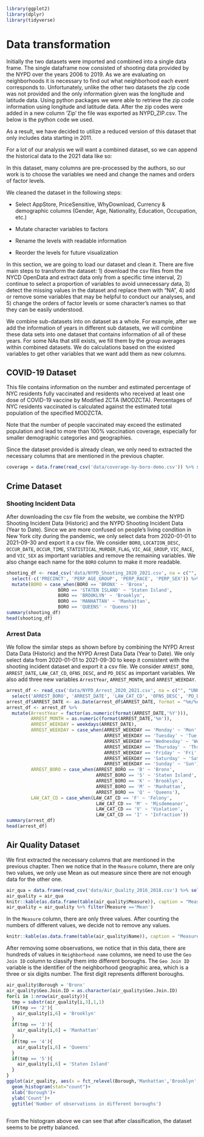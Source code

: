 ```r
library(ggplot2)
library(dplyr)
library(tidyverse)

```

# Data transformation

Initially the two datasets were imported and combined into a single data frame. The single dataframe now consisted of shooting data provided by the NYPD over the years 2006 to 2019. As we are evaluating on neighborhoods it is necessary to find out what neighborhood each event corresponds to. Unfortunately, unlike the other two datasets the zip code was not provided and the only information given was the longitude and latitude data. Using python packages we were able to retrieve the zip code information using longitude and latitude data. After the zip codes were added in a new column ‘Zip’ the file was exported as NYPD_ZIP.csv. The below is the python code we used.


As a result, we have decided to utilize a reduced version of this dataset that only includes data starting in 2011.


For a lot of our analysis we will want a combined dataset, so we can append the historical data to the 2021 data like so:

In this dataset, many columns are pre-processed by the authors, so our work is to choose the variables we need and change the names and orders of factor levels.

We cleaned the dataset in the following steps:

- Select AppStore, PriceSensitive, WhyDownload, Currency & demographic columns (Gender, Age, Nationality, Education, Occupation, etc.)

- Mutate character variables to factors

- Rename the levels with readable information

- Reorder the levels for future visualization

In this section, we are going to load our dataset and clean it. There are five main steps to transform the dataset: 1) download the csv files from the NYCD OpenData and extract data only from a specific time interval, 2) continue to select a proportion of variables to avoid unnecessary data, 3) detect the missing values in the dataset and replace them with "NA", 4) add or remove some variables that may be helpful to conduct our analyses, and 5) change the orders of factor levels or some character's names so that they can be easily understood.

We combine sub-datasets into on dataset as a whole. For example, after we add the information of years in different sub datasets, we will combine these data sets into one dataset that contains information of all of these years.
For some NAs that still exists, we fill them by the group averages within combined datasets.
We do calculations based on the existed variables to get other variables that we want add them as new columns.


## COVID-19 Dataset

This file contains information on the number and estimated percentage of NYC residents fully vaccinated and residents who received at least one dose of COVID-19 vaccine by Modified ZCTA (MODZCTA). Percentages of NYC residents vaccinated is calculated against the estimated total population of the specified MODZCTA.

Note that the number of people vaccinated may exceed the estimated population and lead to more than 100% vaccination coverage, especially for smaller demographic categories and geographies. 

Since the dataset provided is already clean, we only need to extracted the necessary columns that are mentioned in the previous chapter. 

```R
coverage = data.frame(read_csv('data/coverage-by-boro-demo.csv')) %>% select('BOROUGH','AGE_GROUP','RACE_ETHNICITY','PERC_FULLY','PERC_1PLUS')
```

## Crime Dataset

### Shooting Incident Data

After downloading the csv file from the website, we combine the NYPD Shooting Incident Data (Historic) and the NYPD Shooting Incident Data (Year to Date). Since we are more confused on people's living condition in New York city during the pandemic, we only select data from 2020-01-01 to 2021-09-30 and export it a csv file. We consider `BORO`, `LOCATION_DESC`, `OCCUR_DATE`, `OCCUR_TIME`, `STATISTICAL_MURDER_FLAG`, `VIC_AGE_GROUP`, `VIC_RACE`, and `VIC_SEX` as important variables and remove the remaining variables. We also change each name for the `BORO` column to make it more readable.

```r
shooting_df <- read_csv('data/NYPD_Shooting_2020_2021.csv', na = c("", "UNKNOWN"), show_col_types = FALSE) %>%
  select(-c('PRECINCT', 'PERP_AGE_GROUP', 'PERP_RACE', 'PERP_SEX')) %>% 
  mutate(BORO = case_when(BORO == 'BRONX' ~ 'Bronx',
                   BORO == 'STATEN ISLAND' ~ 'Staten Island',
                   BORO == 'BROOKLYN' ~ 'Brooklyn',
                   BORO == 'MANHATTAN' ~ 'Manhattan',
                   BORO == 'QUEENS' ~ 'Queens'))
summary(shooting_df)
head(shooting_df)
```

### Arrest Data

We follow the similar steps as shown before by combining the NYPD Arrest Data Data (Historic) and the NYPD Arrest Data Data (Year to Date). We only select data from 2020-01-01 to 2021-09-30 to keep it consistent with the shooting incident dataset and export it a csv file. We consider `ARREST_BORO`, `ARREST_DATE`, `LAW_CAT_CD`, `OFNS_DESC`, and `PD_DESC` as important variables. We also add three new variables `ArrestYear`, `ARREST_MONTH`, and `ARREST_WEEKDAY`.

```r
arrest_df <- read_csv('data/NYPD_Arrest_2020_2021.csv', na = c("", "UNKNOWN"), show_col_types = FALSE) %>%
  select('ARREST_BORO', 'ARREST_DATE', 'LAW_CAT_CD', 'OFNS_DESC', 'PD_DESC')
arrest_df$ARREST_DATE <- as.Date(arrest_df$ARREST_DATE, format = "%m/%d/%y")
arrest_df <- arrest_df %>% 
  mutate(ArrestYear = factor(as.numeric(format(ARREST_DATE,'%Y'))),
         ARREST_MONTH = as.numeric(format(ARREST_DATE,'%m')),
         ARREST_WEEKDAY = weekdays(ARREST_DATE),
         ARREST_WEEKDAY = case_when(ARREST_WEEKDAY == 'Monday' ~ 'Mon',
                                    ARREST_WEEKDAY == 'Tuesday' ~ 'Tue',
                                    ARREST_WEEKDAY == 'Wednesday' ~ 'Wed',
                                    ARREST_WEEKDAY == 'Thursday' ~ 'Thr',
                                    ARREST_WEEKDAY == 'Friday' ~ 'Fri',
                                    ARREST_WEEKDAY == 'Saturday' ~ 'Sat',
                                    ARREST_WEEKDAY == 'Sunday' ~ 'Sun'),
         ARREST_BORO = case_when(ARREST_BORO == 'B' ~ 'Bronx',
                                 ARREST_BORO == 'S' ~ 'Staten Island',
                                 ARREST_BORO == 'K' ~ 'Brooklyn',
                                 ARREST_BORO == 'M' ~ 'Manhattan',
                                 ARREST_BORO == 'Q' ~ 'Queens'),
         LAW_CAT_CD = case_when(LAW_CAT_CD == 'F' ~ 'Felony',
                                 LAW_CAT_CD == 'M' ~ 'Misdemeanor',
                                 LAW_CAT_CD == 'V' ~ 'Violation',
                                 LAW_CAT_CD == 'I' ~ 'Infraction'))
summary(arrest_df)
head(arrest_df)
```



## Air Quality Dataset

We first extracted the necessary columns that are mentioned in the previous chapter. Then we notice that in the `Measure` column, there are only two values, we only use Mean as out measure since there are not enough data for the other one.

```r
air_qua = data.frame(read_csv('data/Air_Quality_2016_2018.csv') %>% select('Name', 'Measure', 'Geo Join ID', 'Start_Date', 'Data Value'))
air_quality = air_qua
knitr::kable(as.data.frame(table(air_quality$Measure)), caption = "Measure Counts",row.names = F,font_size = 10)
air_quality = air_quality %>% filter(Measure =='Mean')
```
In the `Measure` column, there are only three values. After counting the numbers of different values, we decide not to remove any values.


```r
knitr::kable(as.data.frame(table(air_quality$Name)), caption = "Measure Counts",row.names = F,font_size = 10)
```

After removing some observations, we notice that in this data, there are hundreds of values in  `Neighborhood name` columns, we need to use the `Geo Join ID` column to classify them into different boroughs. The `Geo Join ID` variable is the identifier of the neighborhood geographic area, which is a three or six digits number. The first digit represents different boroughs.


```r
air_quality$Borough = 'Bronx'
air_quality$Geo.Join.ID = as.character(air_quality$Geo.Join.ID)
for(i in 1:nrow(air_quality)){
  tmp = substr(air_quality[i,3],1,1)
  if(tmp == '2'){
    air_quality[i,6] = 'Brooklyn'
  }
  if(tmp == '3'){
    air_quality[i,6] = 'Manhattan'
  }
  if(tmp == '4'){
    air_quality[i,6] = 'Queens'
  }
  if(tmp == '5'){
    air_quality[i,6] = 'Staten Island'
  }
}
ggplot(air_quality, aes(x = fct_relevel(Borough,'Manhattan','Brooklyn','Queens','Bronx'))) +
  geom_histogram(stat="count")+
  xlab('Borough')+
  ylab('Count')+
  ggtitle('Number of observations in different boroughs')
  
```

From the histogram above we can see that after classification, the dataset seems to be pretty balanced.
